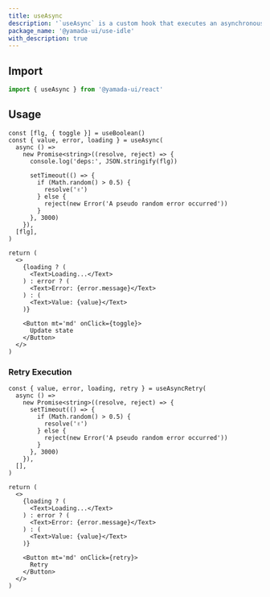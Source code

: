 ```yaml
---
title: useAsync
description: '`useAsync` is a custom hook that executes an asynchronous function and tracks its state.'
package_name: '@yamada-ui/use-idle'
with_description: true
---
```


## Import

```ts
import { useAsync } from '@yamada-ui/react'
```

## Usage

```tsx functional=true
const [flg, { toggle }] = useBoolean()
const { value, error, loading } = useAsync(
  async () =>
    new Promise<string>((resolve, reject) => {
      console.log('deps:', JSON.stringify(flg))

      setTimeout(() => {
        if (Math.random() > 0.5) {
          resolve('✌️')
        } else {
          reject(new Error('A pseudo random error occurred'))
        }
      }, 3000)
    }),
  [flg],
)

return (
  <>
    {loading ? (
      <Text>Loading...</Text>
    ) : error ? (
      <Text>Error: {error.message}</Text>
    ) : (
      <Text>Value: {value}</Text>
    )}

    <Button mt='md' onClick={toggle}>
      Update state
    </Button>
  </>
)
```

### Retry Execution

```tsx functional=true
const { value, error, loading, retry } = useAsyncRetry(
  async () =>
    new Promise<string>((resolve, reject) => {
      setTimeout(() => {
        if (Math.random() > 0.5) {
          resolve('✌️')
        } else {
          reject(new Error('A pseudo random error occurred'))
        }
      }, 3000)
    }),
  [],
)

return (
  <>
    {loading ? (
      <Text>Loading...</Text>
    ) : error ? (
      <Text>Error: {error.message}</Text>
    ) : (
      <Text>Value: {value}</Text>
    )}

    <Button mt='md' onClick={retry}>
      Retry
    </Button>
  </>
)
```
